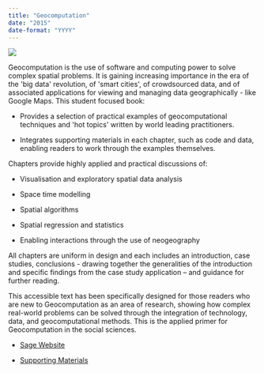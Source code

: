 ```yaml
---
title: "Geocomputation"
date: "2015"
date-format: "YYYY"
---
```


::: column-margin
![](../../img/gc.png)
:::

Geocomputation is the use of software and computing power to solve complex spatial problems. It is gaining increasing importance in the era of the \'big data\' revolution, of \'smart cities\', of crowdsourced data, and of associated applications for viewing and managing data geographically - like Google Maps. This student focused book:

-   Provides a selection of practical examples of geocomputational techniques and \'hot topics\' written by world leading practitioners.

-   Integrates supporting materials in each chapter, such as code and data, enabling readers to work through the examples themselves.

Chapters provide highly applied and practical discussions of:

-   Visualisation and exploratory spatial data analysis

-   Space time modelling

-   Spatial algorithms

-   Spatial regression and statistics

-   Enabling interactions through the use of neogeography

All chapters are uniform in design and each includes an introduction, case studies, conclusions - drawing together the generalities of the introduction and specific findings from the case study application -- and guidance for further reading.

This accessible text has been specifically designed for those readers who are new to Geocomputation as an area of research, showing how complex real-world problems can be solved through the integration of technology, data, and geocomputational methods. This is the applied primer for Geocomputation in the social sciences.

-   [Sage Website](https://us.sagepub.com/en-us/nam/geocomputation/book241023)

-   [Supporting Materials](https://us.sagepub.com/en-us/nam/geocomputation/book241023?_gl=1%2Anjbdou%2A_ga%2AMTE0OTQwNTAzNS4xNjYyNDM5MjQ0%2A_ga_60R758KFDG%2AMTY2MjUyMTA0Mi4zLjEuMTY2MjUyMjU4OS4wLjAuMA..%2A_ga_RK7MQ5ZZVZ%2AMTY2MjUyMTA0Mi4xLjEuMTY2MjUyMjU4OS4wLjAuMA..#preview)
